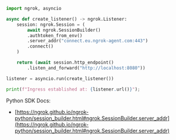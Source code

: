 ```python
import ngrok, asyncio

async def create_listener() -> ngrok.Listener:
    session: ngrok.Session = (
        await ngrok.SessionBuilder()
        .authtoken_from_env()
        .server_addr("connect.eu.ngrok-agent.com:443")
        .connect()
    )

    return (await session.http_endpoint()
        .listen_and_forward("http://localhost:8080"))

listener = asyncio.run(create_listener())

print(f"Ingress established at: {listener.url()}");
```

Python SDK Docs:

- [https://ngrok.github.io/ngrok-python/session_builder.html#ngrok.SessionBuilder.server_addr](https://ngrok.github.io/ngrok-python/session_builder.html#ngrok.SessionBuilder.server_addr)
